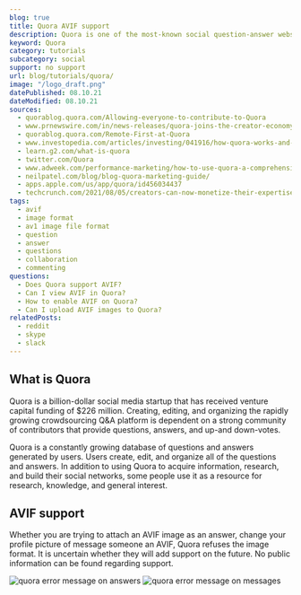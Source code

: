 ```yaml
---
blog: true
title: Quora AVIF support
description: Quora is one of the most-known social question-answer website. Find out how to use AVIF images in your chat today.
keyword: Quora
category: tutorials
subcategory: social
support: no support
url: blog/tutorials/quora/
image: "/logo_draft.png"
datePublished: 08.10.21
dateModified: 08.10.21
sources:
  - quorablog.quora.com/Allowing-everyone-to-contribute-to-Quora
  - www.prnewswire.com/in/news-releases/quora-joins-the-creator-economy-with-a-new-space-subscription-earning-option-857722243.html
  - quorablog.quora.com/Remote-First-at-Quora
  - www.investopedia.com/articles/investing/041916/how-quora-works-and-makes-money.asp
  - learn.g2.com/what-is-quora
  - twitter.com/Quora
  - www.adweek.com/performance-marketing/how-to-use-quora-a-comprehensive-guide/
  - neilpatel.com/blog/blog-quora-marketing-guide/
  - apps.apple.com/us/app/quora/id456034437
  - techcrunch.com/2021/08/05/creators-can-now-monetize-their-expertise-on-quora/
tags:
  - avif
  - image format
  - av1 image file format
  - question
  - answer
  - questions
  - collaboration
  - commenting
questions:
  - Does Quora support AVIF?
  - Can I view AVIF in Quora?
  - How to enable AVIF on Quora?
  - Can I upload AVIF images to Quora?
relatedPosts:
  - reddit
  - skype
  - slack
---
```


## What is Quora

Quora is a billion-dollar social media startup that has received venture capital funding of $226 million. Creating, editing, and organizing the rapidly growing crowdsourcing Q&A platform is dependent on a strong community of contributors that provide questions, answers, and up-and down-votes.

Quora is a constantly growing database of questions and answers generated by users. Users create, edit, and organize all of the questions and answers. In addition to using Quora to acquire information, research, and build their social networks, some people use it as a resource for research, knowledge, and general interest.

## AVIF support

Whether you are trying to attach an AVIF image as an answer, change your profile picture of message someone an AVIF, Quora refuses the image format. It is uncertain whether they will add support on the future. No public information can be found regarding support.

<Image url="quora-answer" alt="quora error message on answers" />
<Image url="quora-message" alt="quora error message on messages" />
